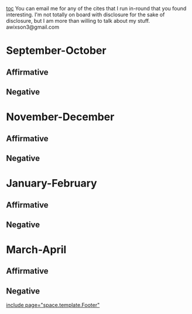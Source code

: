 [[toc]]
You can email me for any of the cites that I run in-round that you found interesting. I'm not totally on board with disclosure for the sake of disclosure, but I am more than willing to talk about my stuff. awixson3@gmail.com
=September-October= 
==Affirmative== 
==Negative== 

=November-December= 
==Affirmative== 
==Negative== 

=January-February= 
==Affirmative== 
==Negative== 

=March-April= 
==Affirmative== 
==Negative== 

[[include page="space.template.Footer"]]